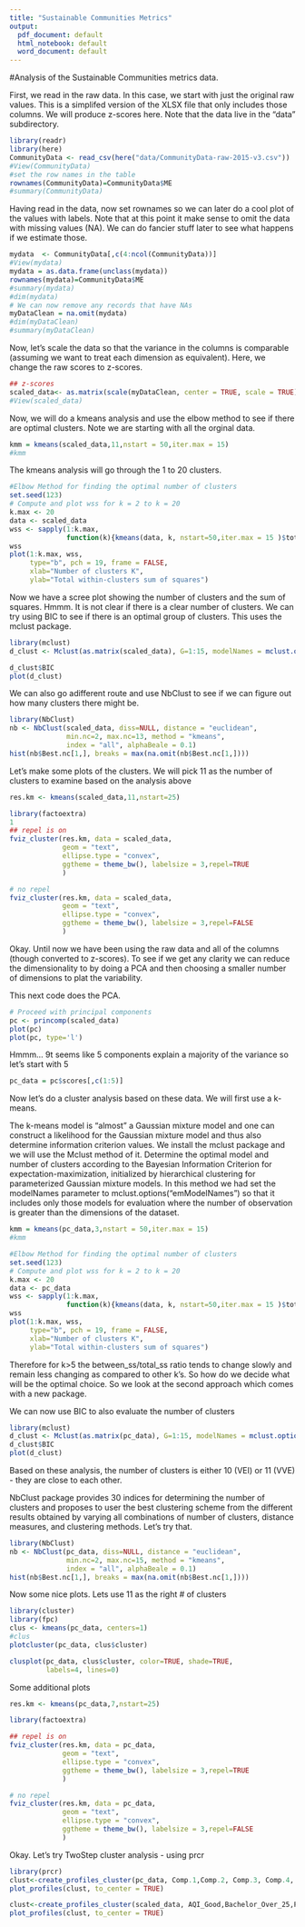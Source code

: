 ```yaml
---
title: "Sustainable Communities Metrics"
output:
  pdf_document: default
  html_notebook: default
  word_document: default
---
```


#Analysis of the Sustainable Communities metrics data. 

First, we read in the raw data. In this case, we start with just the original raw values. This is a simplifed version of the XLSX file that only includes those columns. We will produce z-scores here. Note that the data live in the "data" subdirectory. 

```r
library(readr)
library(here)
CommunityData <- read_csv(here("data/CommunityData-raw-2015-v3.csv"))
#View(CommunityData)
#set the row names in the table
rownames(CommunityData)=CommunityData$ME
#summary(CommunityData)
```

Having read in the data, now set rownames so we can later do a cool plot of the values with labels. Note that at this point it make sense to omit the data with missing values (NA). We can do fancier stuff later to see what happens if we estimate those. 

```r
mydata  <- CommunityData[,c(4:ncol(CommunityData))]
#View(mydata)
mydata = as.data.frame(unclass(mydata))
rownames(mydata)=CommunityData$ME
#summary(mydata)
#dim(mydata)
# We can now remove any records that have NAs
myDataClean = na.omit(mydata)
#dim(myDataClean)
#summary(myDataClean)
```

Now, let's scale the data so that the variance in the columns is comparable (assuming we want to treat each dimension as equivalent).  Here, we change the raw scores to z-scores.

```r
## z-scores
scaled_data<- as.matrix(scale(myDataClean, center = TRUE, scale = TRUE))
#View(scaled_data)
```

Now, we will do a kmeans analysis and use the elbow method to see if there are optimal clusters. Note we are starting with all the orginal data.

```r
kmm = kmeans(scaled_data,11,nstart = 50,iter.max = 15)  
#kmm
```

The kmeans analysis will go through the 1 to 20 clusters.

```r
#Elbow Method for finding the optimal number of clusters
set.seed(123)
# Compute and plot wss for k = 2 to k = 20
k.max <- 20
data <- scaled_data
wss <- sapply(1:k.max, 
              function(k){kmeans(data, k, nstart=50,iter.max = 15 )$tot.withinss})
wss
plot(1:k.max, wss,
     type="b", pch = 19, frame = FALSE, 
     xlab="Number of clusters K",
     ylab="Total within-clusters sum of squares")

```

Now we have a scree plot showing the number of clusters and the sum of squares. Hmmm. It is not clear if there is a clear number of clusters. We can try using BIC to see if there is an optimal group of clusters. This uses the mclust package. 

```r
library(mclust)
d_clust <- Mclust(as.matrix(scaled_data), G=1:15, modelNames = mclust.options("emModelNames"))1

d_clust$BIC
plot(d_clust)
```
We can also go adifferent route and use NbClust to see if we can figure out how many clusters there might be.


```r
library(NbClust)
nb <- NbClust(scaled_data, diss=NULL, distance = "euclidean", 
              min.nc=2, max.nc=13, method = "kmeans", 
              index = "all", alphaBeale = 0.1)
hist(nb$Best.nc[1,], breaks = max(na.omit(nb$Best.nc[1,])))
```
Let's make some plots of the clusters. We will pick 11 as the number of clusters to examine based on the analysis above

```r
res.km <- kmeans(scaled_data,11,nstart=25)

library(factoextra)
1
## repel is on
fviz_cluster(res.km, data = scaled_data,
             geom = "text",
             ellipse.type = "convex", 
             ggtheme = theme_bw(), labelsize = 3,repel=TRUE
             )

# no repel
fviz_cluster(res.km, data = scaled_data,
             geom = "text",
             ellipse.type = "convex", 
             ggtheme = theme_bw(), labelsize = 3,repel=FALSE
             )
```

Okay. Until now we have been using the raw data and all of the columns (though converted to z-scores). To see if we get any clarity we can reduce the dimensionality to by doing a PCA and then choosing a smaller number of dimensions to plat the variability.

This next code does the PCA.

```r
# Proceed with principal components
pc <- princomp(scaled_data)
plot(pc)
plot(pc, type='l')

```
Hmmm... 9t seems like 5 components explain a majority of the variance so let's start with 5
```r

pc_data = pc$scores[,c(1:5)]

```
Now let's do a cluster analysis based on these data. We will first use a k-means.

The k-means model is “almost” a Gaussian mixture model and one can construct a likelihood for the Gaussian mixture model and thus also determine information criterion values.
We install the mclust package and we will use the Mclust method of it. Determine the optimal model and number of clusters according to the Bayesian Information Criterion for expectation-maximization, initialized by hierarchical clustering for parameterized Gaussian mixture models. In this method we had set the modelNames parameter to mclust.options(“emModelNames”) so that it includes only those models for evaluation where the number of observation is greater than the dimensions of the dataset.

```r

kmm = kmeans(pc_data,3,nstart = 50,iter.max = 15)  
#kmm

#Elbow Method for finding the optimal number of clusters
set.seed(123)
# Compute and plot wss for k = 2 to k = 20
k.max <- 20
data <- pc_data
wss <- sapply(1:k.max, 
              function(k){kmeans(data, k, nstart=50,iter.max = 15 )$tot.withinss})
wss
plot(1:k.max, wss,
     type="b", pch = 19, frame = FALSE, 
     xlab="Number of clusters K",
     ylab="Total within-clusters sum of squares")
```
Therefore for k>5 the between_ss/total_ss ratio tends to change slowly and remain less changing as compared to other k’s. So how do we decide what will be the optimal choice. So we look at the second approach which comes with a new package.

We can now use BIC to also evaluate the number of clusters
```r
library(mclust)
d_clust <- Mclust(as.matrix(pc_data), G=1:15, modelNames = mclust.options("emModelNames"))
d_clust$BIC
plot(d_clust)
```   

Based on these analysis, the number of clusters is either 10 (VEI) or 11 (VVE) - they are close to each other.

NbClust package provides 30 indices for determining the number of clusters and proposes to user the best clustering scheme from the different results obtained by varying all combinations of number of clusters, distance measures, and clustering methods. Let's try that.

```r

library(NbClust)
nb <- NbClust(pc_data, diss=NULL, distance = "euclidean", 
              min.nc=2, max.nc=15, method = "kmeans", 
              index = "all", alphaBeale = 0.1)
hist(nb$Best.nc[1,], breaks = max(na.omit(nb$Best.nc[1,])))

```

Now some nice plots. Lets use 11 as the right # of clusters
```r
library(cluster)
library(fpc)
clus <- kmeans(pc_data, centers=1)
#clus
plotcluster(pc_data, clus$cluster)

clusplot(pc_data, clus$cluster, color=TRUE, shade=TRUE, 
         labels=4, lines=0)
```

Some additional plots

```r

res.km <- kmeans(pc_data,7,nstart=25)

library(factoextra)

## repel is on
fviz_cluster(res.km, data = pc_data,
             geom = "text",
             ellipse.type = "convex", 
             ggtheme = theme_bw(), labelsize = 3,repel=TRUE
             )

# no repel
fviz_cluster(res.km, data = pc_data,
             geom = "text",
             ellipse.type = "convex", 
             ggtheme = theme_bw(), labelsize = 3,repel=FALSE
             )

```
Okay. Let's try TwoStep cluster analysis - using prcr
```r
library(prcr)
clust<-create_profiles_cluster(pc_data, Comp.1,Comp.2, Comp.3, Comp.4, Comp.5,  n_profiles = 7, to_scale = TRUE)
plot_profiles(clust, to_center = TRUE)

clust<-create_profiles_cluster(scaled_data, AQI_Good,Bachelor_Over_25,Per_Poverty,Gini,non_migration,Per_Sev_Hous,  n_profiles = 7, to_scale = TRUE)
plot_profiles(clust, to_center = TRUE)
```

